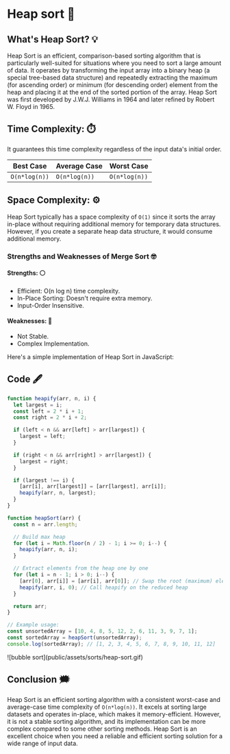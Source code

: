 # Heap sort 🍇 

## What's Heap Sort? 💡
Heap Sort is an efficient, comparison-based sorting algorithm that is 
particularly well-suited for situations where you need to sort a large 
amount of data. It operates by transforming the input array into a binary 
heap (a special tree-based data structure) and repeatedly extracting the maximum 
(for ascending order) or minimum (for descending order) element from the heap and 
placing it at the end of the sorted portion of the array. Heap Sort was first 
developed by J.W.J. Williams in 1964 and later refined by Robert W. Floyd in 1965.

## Time Complexity: ⏱️ 
It guarantees this time complexity regardless of the input data's initial order.

| Best Case  | Average Case  | Worst Case |
| ---------- | ------------- | ---------- |
|   `O(n*log(n))`   |   `O(n*log(n))`    |  `O(n*log(n))`  |

## Space Complexity: ⚙️ 
Heap Sort typically has a space complexity of `O(1)` since it sorts 
the array in-place without requiring additional memory for 
temporary data structures. However, if you create a separate heap 
data structure, it would consume additional memory.


### Strengths and Weaknesses of Merge Sort 🤓
#### Strengths: ⚪️
- Efficient: O(n log n) time complexity.
- In-Place Sorting: Doesn't require extra memory.
- Input-Order Insensitive.

#### Weaknesses: 🔴
- Not Stable.
- Complex Implementation.

Here's a simple implementation of Heap Sort in JavaScript:
## Code 🖋
```js filename="heap-sort.js" copy
function heapify(arr, n, i) {
  let largest = i;
  const left = 2 * i + 1;
  const right = 2 * i + 2;

  if (left < n && arr[left] > arr[largest]) {
    largest = left;
  }

  if (right < n && arr[right] > arr[largest]) {
    largest = right;
  }

  if (largest !== i) {
    [arr[i], arr[largest]] = [arr[largest], arr[i]];
    heapify(arr, n, largest);
  }
}

function heapSort(arr) {
  const n = arr.length;

  // Build max heap
  for (let i = Math.floor(n / 2) - 1; i >= 0; i--) {
    heapify(arr, n, i);
  }

  // Extract elements from the heap one by one
  for (let i = n - 1; i > 0; i--) {
    [arr[0], arr[i]] = [arr[i], arr[0]]; // Swap the root (maximum) element with the last element
    heapify(arr, i, 0); // Call heapify on the reduced heap
  }

  return arr;
}

// Example usage:
const unsortedArray = [10, 4, 8, 5, 12, 2, 6, 11, 3, 9, 7, 1];
const sortedArray = heapSort(unsortedArray);
console.log(sortedArray); // [1, 2, 3, 4, 5, 6, 7, 8, 9, 10, 11, 12]
```

<div className="border border-black rounded-sm">
![bubble sort](public/assets/sorts/heap-sort.gif)
</div>

## Conclusion 🗯️
Heap Sort is an efficient sorting algorithm with a 
consistent worst-case and average-case time complexity 
of `O(n*log(n))`. It excels at sorting large datasets and 
operates in-place, which makes it memory-efficient. 
However, it is not a stable sorting algorithm, and its 
implementation can be more complex compared to some other 
sorting methods. Heap Sort is an excellent choice when you need 
a reliable and efficient sorting solution for a wide range of input data.